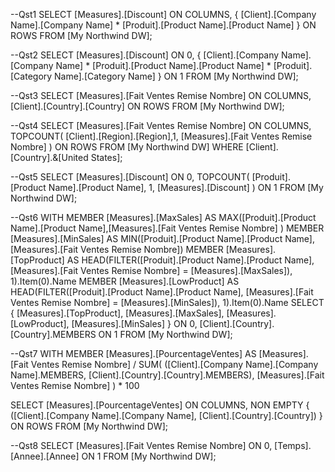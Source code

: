--Qst1
SELECT [Measures].[Discount] ON COLUMNS, 
{ [Client].[Company Name].[Company Name] * [Produit].[Product Name].[Product Name] } ON ROWS
FROM [My Northwind DW];

--Qst2
SELECT [Measures].[Discount] ON 0,
{ [Client].[Company Name].[Company Name] * [Produit].[Product Name].[Product Name] * [Produit].[Category Name].[Category Name] } ON 1
FROM [My Northwind DW];

--Qst3
SELECT [Measures].[Fait Ventes Remise Nombre] ON COLUMNS,
[Client].[Country].[Country] ON ROWS
FROM [My Northwind DW];

--Qst4
SELECT [Measures].[Fait Ventes Remise Nombre] ON COLUMNS,
TOPCOUNT( [Client].[Region].[Region],1, [Measures].[Fait Ventes Remise Nombre] ) ON ROWS
FROM [My Northwind DW]
WHERE [Client].[Country].&[United States];

--Qst5
SELECT [Measures].[Discount] ON 0,
TOPCOUNT( [Produit].[Product Name].[Product Name], 1, [Measures].[Discount] ) ON 1
FROM [My Northwind DW];

--Qst6
WITH 
  MEMBER [Measures].[MaxSales] AS
    MAX([Produit].[Product Name].[Product Name],[Measures].[Fait Ventes Remise Nombre] )
  MEMBER [Measures].[MinSales] AS
    MIN([Produit].[Product Name].[Product Name], [Measures].[Fait Ventes Remise Nombre])
  MEMBER [Measures].[TopProduct] AS
    HEAD(FILTER([Produit].[Product Name].[Product Name], [Measures].[Fait Ventes Remise Nombre] = [Measures].[MaxSales]), 1).Item(0).Name
  MEMBER [Measures].[LowProduct] AS
    HEAD(FILTER([Produit].[Product Name].[Product Name], [Measures].[Fait Ventes Remise Nombre] = [Measures].[MinSales]), 1).Item(0).Name
SELECT { [Measures].[TopProduct], [Measures].[MaxSales], [Measures].[LowProduct], [Measures].[MinSales] } ON 0,
  [Client].[Country].[Country].MEMBERS ON 1
FROM [My Northwind DW];

--Qst7
WITH 
MEMBER [Measures].[PourcentageVentes] AS
  [Measures].[Fait Ventes Remise Nombre] / 
  SUM(
    ([Client].[Company Name].[Company Name].MEMBERS, [Client].[Country].[Country].MEMBERS),
    [Measures].[Fait Ventes Remise Nombre]
  ) * 100

SELECT 
  [Measures].[PourcentageVentes] ON COLUMNS,
  NON EMPTY { ([Client].[Company Name].[Company Name], [Client].[Country].[Country]) } ON ROWS
FROM 
  [My Northwind DW];

--Qst8
SELECT [Measures].[Fait Ventes Remise Nombre] ON 0, [Temps].[Annee].[Annee] ON 1
FROM [My Northwind DW];


